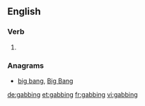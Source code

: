 ==English==

===Verb===
{{head|en}}

# {{present participle of|gab|lang=en}}

===Anagrams===
* [[big bang#English|big bang]], [[Big Bang#English|Big Bang]]

[[de:gabbing]]
[[et:gabbing]]
[[fr:gabbing]]
[[vi:gabbing]]